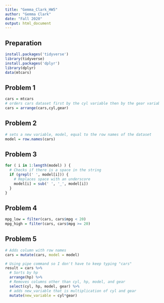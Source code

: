 ```yaml
---
title: "Gemma_Clark_HW5"
author: "Gemma Clark"
date: "Fall 2020"
output: html_document
---
```



## Preparation
```r
install.packages('tidyverse')
library(tidyverse)
install.packages('dplyr')
library(dplyr)
data(mtcars)
```


## Problem 1
```r
cars = mtcars
# orders cars dataset first by the cyl variable then by the gear variable in ascending order
cars = arrange(cars,cyl,gear)
```


## Problem 2
```r
# sets a new variable, model, equal to the row names of the dataset
model = row.names(cars)
```


## Problem 3
```r
for ( i in 1:length(model) ) {
  # Checks if there is a space in the string
  if (grepl(' ', model[i])) {
    # Replaces space with an underscore
    model[i] = sub(' ', '_', model[i])
  }
}

```


## Problem 4
```r
mpg_low = filter(cars, cars$mpg < 20)
mpg_high = filter(cars, cars$mpg >= 20)
```


## Problem 5
```r

# Adds column with row names
cars = mutate(cars, model = model)

# Using pipe command so I don't have to keep typing "cars"
result = cars %>%
  # Sorts by hp
  arrange(hp) %>%
  # Removes columns other than cyl, hp, model, and gear
  select(cyl, hp, model, gear) %>%
  # adds new_variable that is multiplication of cyl and gear
  mutate(new_variable = cyl*gear)
```